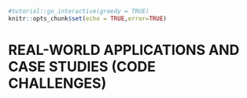 

```r
#tutorial::go_interactive(greedy = TRUE)
knitr::opts_chunk$set(echo = TRUE,error=TRUE)
```

# REAL-WORLD APPLICATIONS AND CASE STUDIES (CODE CHALLENGES)


